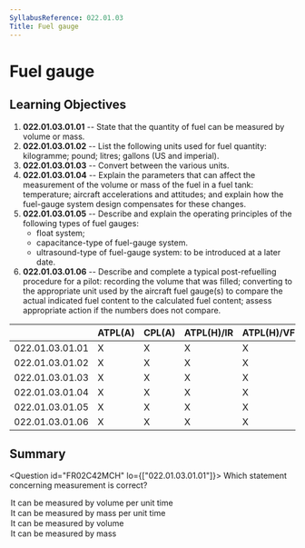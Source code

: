 ```yaml
---
SyllabusReference: 022.01.03
Title: Fuel gauge
---
```


# Fuel gauge

## Learning Objectives

1.  **022.01.03.01.01** -- State that the quantity of fuel can be measured by
    volume or mass.
2.  **022.01.03.01.02** -- List the following units used for fuel quantity:
    kilogramme; pound; litres; gallons (US and imperial).
3.  **022.01.03.01.03** -- Convert between the various units.
4.  **022.01.03.01.04** -- Explain the parameters that can affect the
    measurement of the volume or mass of the fuel in a fuel tank: temperature;
    aircraft accelerations and attitudes; and explain how the fuel-gauge system
    design compensates for these changes.
5.  **022.01.03.01.05** -- Describe and explain the operating principles of the
    following types of fuel gauges:
    - float system;
    - capacitance-type of fuel-gauge system.
    - ultrasound-type of fuel-gauge system: to be introduced at a later date.
6.  **022.01.03.01.06** -- Describe and complete a typical post-refuelling
    procedure for a pilot: recording the volume that was filled; converting to
    the appropriate unit used by the aircraft fuel gauge(s) to compare the
    actual indicated fuel content to the calculated fuel content; assess
    appropriate action if the numbers does not compare.

|                 | ATPL(A) | CPL(A) | ATPL(H)/IR | ATPL(H)/VFR | CPL(H) | IR  | CBIR(A) |
| --------------- | ------- | ------ | ---------- | ----------- | ------ | --- | ------- |
| 022.01.03.01.01 | X       | X      | X          | X           | X      |     |         |
| 022.01.03.01.02 | X       | X      | X          | X           | X      |     |         |
| 022.01.03.01.03 | X       | X      | X          | X           | X      |     |         |
| 022.01.03.01.04 | X       | X      | X          | X           | X      |     |         |
| 022.01.03.01.05 | X       | X      | X          | X           | X      |     |         |
| 022.01.03.01.06 | X       | X      | X          | X           | X      |     |         |

## Summary

<Question id="FR02C42MCH" lo={["022.01.03.01.01"]}>
  <Text variant="oneTwo">
    Which statement concerning <Subject /> measurement is correct?
  </Text>
<Option
  subject={[["Fuel Flow"]]}
  why="Fuel flow can be measured in mass per unit time (ie.: kg/s) or volume per unit time (ie.: lts/s)"
>
  It can be measured by volume per unit time
</Option>
<Option
  subject={[["Fuel Flow"]]}
  why="Fuel flow can be measured in mass per unit time (ie.: kg/s) or volume per unit time (ie.: lts/s)"
>
  It can be measured by mass per unit time
</Option>
<Option
  subject={[["Fuel Quantity"]]}
  why="Fuel can be measured in mass (kg/lbs) or volume (litres / Gallons)"
>
  It can be measured by volume
</Option>

  <Option subject={[["Fuel Quantity"]]} why="Fuel can be measured in mass (kg/lbs) or volume (litres / Gallons)">
    It can be measured by mass
  </Option>
</Question>
